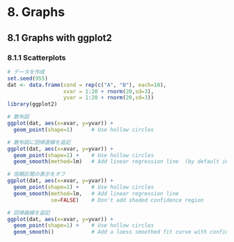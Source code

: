 # 8. Graphs
## 8.1 Graphs with ggplot2
### 8.1.1 Scatterplots
```r
# データを作成
set.seed(955)
dat <- data.frame(cond = rep(c("A", "B"), each=10),
                  xvar = 1:20 + rnorm(20,sd=3),
                  yvar = 1:20 + rnorm(20,sd=3))
library(ggplot2)

# 散布図
ggplot(dat, aes(x=xvar, y=yvar)) + 
  geom_point(shape=1)      # Use hollow circles

# 散布図に回帰直線を追記
ggplot(dat, aes(x=xvar, y=yvar)) +
  geom_point(shape=1) +    # Use hollow circles
  geom_smooth(method=lm)   # Add linear regression line  (by default includes 95% confidence region)

# 信頼区間の表示をオフ
ggplot(dat, aes(x=xvar, y=yvar)) +
  geom_point(shape=1) +    # Use hollow circles
  geom_smooth(method=lm,   # Add linear regression line
              se=FALSE)    # Don't add shaded confidence region

# 回帰曲線を追記
ggplot(dat, aes(x=xvar, y=yvar)) +
  geom_point(shape=1) +    # Use hollow circles
  geom_smooth()            # Add a loess smoothed fit curve with confidence region
```